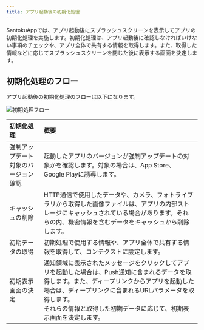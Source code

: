 ```yaml
---
title: アプリ起動後の初期化処理
---
```


SantokuAppでは、アプリ起動後にスプラッシュスクリーンを表示してアプリの初期化処理を実施します。初期化処理は、アプリ起動後に確認しなければいけない事項のチェックや、アプリ全体で共有する情報を取得します。また、取得した情報などに応じてスプラッシュスクリーンを閉じた後に表示する画面を決定します。

## 初期化処理のフロー

アプリ起動後の初期化処理のフローは以下になります。

![初期処理フロー](./initialization-flow.png)

| 初期化処理        | 概要 |
| :------------- | :------------- |
| 強制アップデート対象のバージョン確認 | 起動したアプリのバージョンが強制アップデートの対象かを確認します。対象の場合は、App Store、Google Playに誘導します。 |
| キャッシュの削除 | HTTP通信で使用したデータや、カメラ、フォトライブラリから取得した画像ファイルは、アプリの内部ストレージにキャッシュされている場合があります。それらの内、機密情報を含むデータをキャッシュから削除します。 |
| 初期データの取得 | 初期処理で使用する情報や、アプリ全体で共有する情報を取得して、コンテクストに設定します。 |
| 初期表示画面の決定 | 通知領域に表示されたメッセージをクリックしてアプリを起動した場合は、Push通知に含まれるデータを取得します。また、ディープリンクからアプリを起動した場合は、ディープリンクに含まれるURLパラメータを取得します。<br/>それらの情報と取得した初期データに応じて、初期表示画面を決定します。 |
